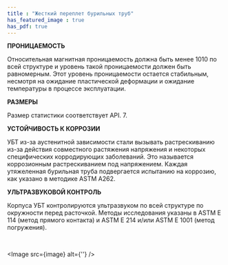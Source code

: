 ```yaml
---
title : "Жесткий переплет бурильных труб"
has_featured_image : true
has_pdf: true
---
```


**ПРОНИЦАЕМОСТЬ**

Относительная магнитная проницаемость должна быть менее 1010 по всей структуре и уровень такой проницаемости должен быть равномерным. Этот уровень проницаемости остается стабильным, несмотря на ожидание пластической деформации и ожидание температуры в процессе эксплуатации.

**РАЗМЕРЫ**

Размер статистики соответствует API. 7.

**УСТОЙЧИВОСТЬ К КОРРОЗИИ**

УБТ из-за аустенитной зависимости стали вызывать растрескиванию из-за действия совместного растяжения напряжения и некоторых специфических корродирующих заболеваний. Это называется коррозионным растрескиванием под напряжением. Каждая утяжеленная бурильная труба подвергается испытанию на коррозию, как указано в методике ASTM A262.

**УЛЬТРАЗВУКОВОЙ КОНТРОЛЬ**

Корпуса УБТ контролируются ультразвуком по всей структуре по окружности перед расточкой. Методы исследования указаны в ASTM E 114 (метод прямого контакта) и ASTM E 214 и/или ASTM E 1001 (метод погружения).

<br />

<Image src={image} alt={''} />